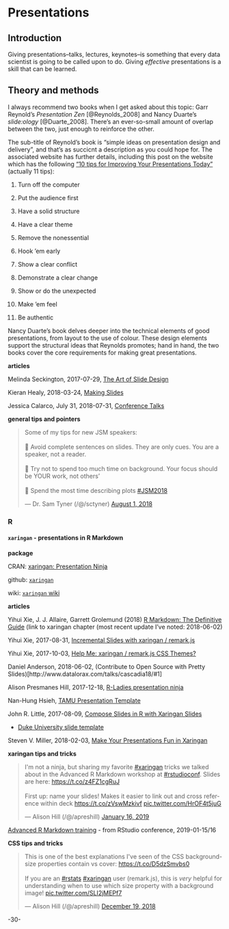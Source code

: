 # Presentations {#presentations}



## Introduction

Giving presentations--talks, lectures, keynotes--is something that every data scientist is going to be called upon to do. Giving _effective_ presentations is a skill that can be learned.


## Theory and methods

I always recommend two books when I get asked about this topic: Garr Reynold's _Presentation Zen_ [@Reynolds_2008] and Nancy Duarte's _slide:ology_ [@Duarte_2008]. There's an ever-so-small amount of overlap between the two, just enough to reinforce the other.

The sub-title of Reynold's book is "simple ideas on presentation design and delivery", and that's as succicnt a description as you could hope for. The associated website has further details, including this post on the website which has the following ["10 tips for Improving Your Presentations Today "](https://www.presentationzen.com/presentationzen/2014/11/10-tips-for-improving-your-presentations-lectures-speeches.html) (actually 11 tips):

1. Turn off the computer

2. Put the audience first

3. Have a solid structure

4. Have a clear theme

5. Remove the nonessential

6. Hook 'em early

7. Show a clear conflict

8. Demonstrate a clear change

9. Show or do the unexpected

10. Make 'em feel

11. Be authentic


Nancy Duarte's book delves deeper into the technical elements of good presentations, from layout to the use of colour. These design elements support the structural ideas that Reynolds promotes; hand in hand, the two books cover the core requirements for making great presentations.



**articles**


Melinda Seckington, 2017-07-29, [The Art of Slide Design](https://speakerdeck.com/mseckington/the-art-of-slide-design)

Kieran Healy, 2018-03-24, [Making Slides](https://kieranhealy.org/blog/archives/2018/03/24/making-slides/)

Jessica Calarco, July 31, 2018-07-31, [Conference Talks](http://www.jessicacalarco.com/tips-tricks/2018/7/31/conference-talks)


**general tips and pointers**

<blockquote class="twitter-tweet" data-lang="en"><p lang="en" dir="ltr">Some of my tips for new JSM speakers: <br><br>🔘 Avoid complete sentences on slides. They are only cues. You are a speaker, not a reader.<br><br>🔘 Try not to spend too much time on background. Your focus should be YOUR work, not others’ <br><br>🔘 Spend the most time describing plots <a href="https://twitter.com/hashtag/JSM2018?src=hash&amp;ref_src=twsrc%5Etfw">#JSM2018</a></p>&mdash; Dr. Sam Tyner (/@/sctyner) <a href="https://twitter.com/sctyner/status/1024776569271668736?ref_src=twsrc%5Etfw">August 1, 2018</a></blockquote>
<script async src="https://platform.twitter.com/widgets.js" charset="utf-8"></script>



### R


#### `xaringan` - presentations in R Markdown

**package**

CRAN: [xaringan: Presentation Ninja](https://cran.r-project.org/package=xaringan)

github: [`xaringan`](https://github.com/yihui/xaringan)

wiki: [`xaringan` wiki](https://github.com/yihui/xaringan/wiki)

**articles**

Yihui Xie, J. J. Allaire, Garrett Grolemund (2018) [R Markdown: The Definitive Guide](https://bookdown.org/yihui/rmarkdown/xaringan.html) (link to xaringan chapter (most recent update I've noted: 2018-06-02)

Yihui Xie, 2017-08-31, [Incremental Slides with xaringan / remark.js](https://slides.yihui.name/xaringan/incremental.html#1)

Yihui Xie, 2017-10-03, [Help Me: xaringan / remark.js CSS Themes?](https://yihui.name/en/2017/10/xaringan-themes/)

Daniel Anderson, 2018-06-02, (Contribute to Open Source with Pretty Slides)[http://www.datalorax.com/talks/cascadia18/#1]

Alison Presmanes Hill, 2017-12-18, [R-Ladies presentation ninja](https://alison.rbind.io/post/r-ladies-slides/)

Nan-Hung Hsieh, [TAMU Presentation Template](https://nanhung.rbind.io/slide/tamu-slide-template.html#1)

John R. Little, 2017-08-09, [Compose Slides in R with Xaringan Slides](https://www.johnlittle.info/post/compose-slides-in-r-with-xaringan-slides/)

* [Duke University slide template](https://github.com/libjohn/slide-template-dukeu)

Steven V. Miller, 2018-02-03, [Make Your Presentations Fun in Xaringan](http://svmiller.com/blog/2018/02/r-markdown-xaringan-theme/)

**xaringan tips and tricks**

<blockquote class="twitter-tweet" data-lang="en"><p lang="en" dir="ltr">I&#39;m not a ninja, but sharing my favorite <a href="https://twitter.com/hashtag/xaringan?src=hash&amp;ref_src=twsrc%5Etfw">#xaringan</a> tricks we talked about in the Advanced R Markdown workshop at <a href="https://twitter.com/hashtag/rstudioconf?src=hash&amp;ref_src=twsrc%5Etfw">#rstudioconf</a>. Slides are here: <a href="https://t.co/z4FZ1cgRuJ">https://t.co/z4FZ1cgRuJ</a><br><br>First up: name your slides! Makes it easier to link out and cross reference within deck <a href="https://t.co/zVswMzkivf">https://t.co/zVswMzkivf</a> <a href="https://t.co/HrOF4t5juG">pic.twitter.com/HrOF4t5juG</a></p>&mdash; Alison Hill (/@/apreshill) <a href="https://twitter.com/apreshill/status/1085659933238976513?ref_src=twsrc%5Etfw">January 16, 2019</a></blockquote>
<script async src="https://platform.twitter.com/widgets.js" charset="utf-8"></script>

[Advanced R Markdown training](http://arm.rbind.io/) - from RStudio conference, 2019-01-15/16


**CSS tips and tricks**

<blockquote class="twitter-tweet" data-lang="en"><p lang="en" dir="ltr">This is one of the best explanations I&#39;ve seen of the CSS background-size properties contain vs cover: <a href="https://t.co/D5dzSmvbs0">https://t.co/D5dzSmvbs0</a><br><br>If you are an <a href="https://twitter.com/hashtag/rstats?src=hash&amp;ref_src=twsrc%5Etfw">#rstats</a> <a href="https://twitter.com/hashtag/xaringan?src=hash&amp;ref_src=twsrc%5Etfw">#xaringan</a> user (remark.js), this is *very* helpful for understanding when to use which size property with a background image! <a href="https://t.co/SLI2jMEPf7">pic.twitter.com/SLI2jMEPf7</a></p>&mdash; Alison Hill (/@/apreshill) <a href="https://twitter.com/apreshill/status/1075239136691277824?ref_src=twsrc%5Etfw">December 19, 2018</a></blockquote>
<script async src="https://platform.twitter.com/widgets.js" charset="utf-8"></script>



-30-
